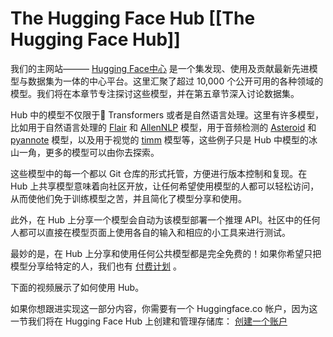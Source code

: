 # The Hugging Face Hub [[The Hugging Face Hub]]

<CourseFloatingBanner
    chapter={4}
    classNames="absolute z-10 right-0 top-0"
/>

我们的主网站——— [Hugging Face中心](https://huggingface.co/) 是一个集发现、使用及贡献最新先进模型与数据集为一体的中心平台。这里汇聚了超过 10,000 个公开可用的各种领域的模型。我们将在本章节专注探讨这些模型，并在第五章节深入讨论数据集。

Hub 中的模型不仅限于🤗 Transformers 或者是自然语言处理。这里有许多模型，比如用于自然语言处理的 [Flair](https://github.com/flairNLP/flair) 和 [AllenNLP](https://github.com/allenai/allennlp) 模型，用于音频检测的 [Asteroid](https://github.com/asteroid-team/asteroid) 和 [pyannote](https://github.com/pyannote/pyannote-audio) 模型，以及用于视觉的 [timm](https://github.com/rwightman/pytorch-image-models) 模型等，这些例子只是 Hub 中模型的冰山一角，更多的模型可以由你去探索。

这些模型中的每一个都以 Git 仓库的形式托管，方便进行版本控制和复现。在 Hub 上共享模型意味着向社区开放，让任何希望使用模型的人都可以轻松访问，从而使他们免于训练模型之苦，并且简化了模型分享和使用。

此外，在 Hub 上分享一个模型会自动为该模型部署一个推理 API。社区中的任何人都可以直接在模型页面上使用各自的输入和相应的小工具来进行测试。

最妙的是，在 Hub 上分享和使用任何公共模型都是完全免费的！如果你希望只把模型分享给特定的人，我们也有 [付费计划](https://huggingface.co/pricing) 。

下面的视频展示了如何使用 Hub。

<Youtube id="XvSGPZFEjDY"/>

如果你想跟进实现这一部分内容，你需要有一个 Huggingface.co 帐户，因为这一节我们将在 Hugging Face Hub 上创建和管理存储库： [创建一个账户](https://huggingface.co/join) 
